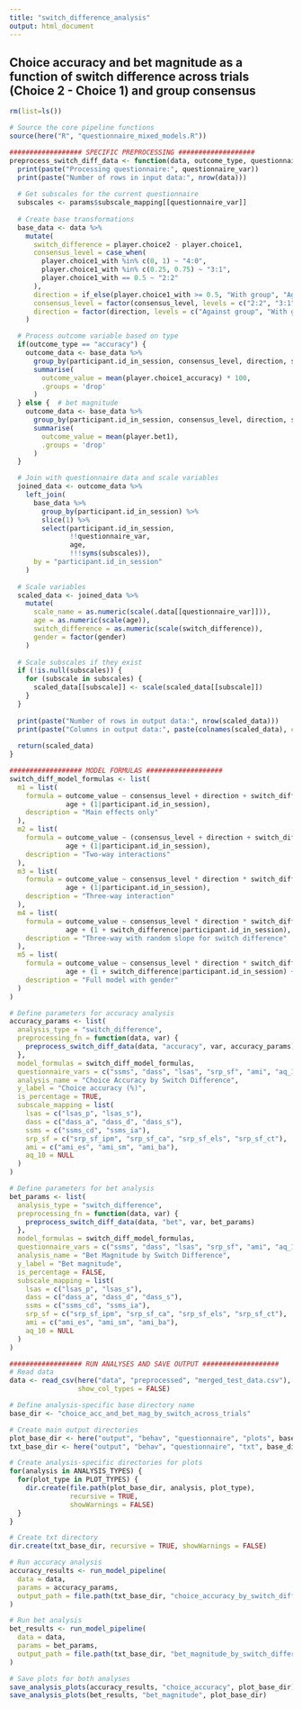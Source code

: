 ```yaml
---
title: "switch_difference_analysis"
output: html_document
---
```


## Choice accuracy and bet magnitude as a function of switch difference across trials (Choice 2 - Choice 1) and group consensus

```r

rm(list=ls())

# Source the core pipeline functions
source(here("R", "questionnaire_mixed_models.R"))

################## SPECIFIC PREPROCESSING ###################
preprocess_switch_diff_data <- function(data, outcome_type, questionnaire_var, params) {
  print(paste("Processing questionnaire:", questionnaire_var))
  print(paste("Number of rows in input data:", nrow(data)))
  
  # Get subscales for the current questionnaire
  subscales <- params$subscale_mapping[[questionnaire_var]]
  
  # Create base transformations
  base_data <- data %>%
    mutate(
      switch_difference = player.choice2 - player.choice1,
      consensus_level = case_when(
        player.choice1_with %in% c(0, 1) ~ "4:0",
        player.choice1_with %in% c(0.25, 0.75) ~ "3:1",
        player.choice1_with == 0.5 ~ "2:2"
      ),
      direction = if_else(player.choice1_with >= 0.5, "With group", "Against group"),
      consensus_level = factor(consensus_level, levels = c("2:2", "3:1", "4:0")),
      direction = factor(direction, levels = c("Against group", "With group"))
    )

  # Process outcome variable based on type
  if(outcome_type == "accuracy") {
    outcome_data <- base_data %>%
      group_by(participant.id_in_session, consensus_level, direction, switch_difference, gender) %>%
      summarise(
        outcome_value = mean(player.choice1_accuracy) * 100,
        .groups = 'drop'
      )
  } else {  # bet magnitude
    outcome_data <- base_data %>%
      group_by(participant.id_in_session, consensus_level, direction, switch_difference, gender) %>%
      summarise(
        outcome_value = mean(player.bet1),
        .groups = 'drop'
      )
  }

  # Join with questionnaire data and scale variables
  joined_data <- outcome_data %>%
    left_join(
      base_data %>%
        group_by(participant.id_in_session) %>%
        slice(1) %>%
        select(participant.id_in_session, 
               !!questionnaire_var, 
               age,
               !!!syms(subscales)),
      by = "participant.id_in_session"
    )
  
  # Scale variables
  scaled_data <- joined_data %>%
    mutate(
      scale_name = as.numeric(scale(.data[[questionnaire_var]])),
      age = as.numeric(scale(age)),
      switch_difference = as.numeric(scale(switch_difference)),
      gender = factor(gender)
    )
  
  # Scale subscales if they exist
  if (!is.null(subscales)) {
    for (subscale in subscales) {
      scaled_data[[subscale]] <- scale(scaled_data[[subscale]])
    }
  }
  
  print(paste("Number of rows in output data:", nrow(scaled_data)))
  print(paste("Columns in output data:", paste(colnames(scaled_data), collapse=", ")))
  
  return(scaled_data)
}

################## MODEL FORMULAS ###################
switch_diff_model_formulas <- list(
  m1 = list(
    formula = outcome_value ~ consensus_level + direction + switch_difference + scale_name + 
              age + (1|participant.id_in_session),
    description = "Main effects only"
  ),
  m2 = list(
    formula = outcome_value ~ (consensus_level + direction + switch_difference + scale_name)^2 + 
              age + (1|participant.id_in_session),
    description = "Two-way interactions"
  ),
  m3 = list(
    formula = outcome_value ~ consensus_level * direction * switch_difference * scale_name + 
              age + (1|participant.id_in_session),
    description = "Three-way interaction"
  ),
  m4 = list(
    formula = outcome_value ~ consensus_level * direction * switch_difference * scale_name + 
              age + (1 + switch_difference|participant.id_in_session),
    description = "Three-way with random slope for switch difference"
  ),
  m5 = list(
    formula = outcome_value ~ consensus_level * direction * switch_difference * scale_name + 
              age + (1 + switch_difference|participant.id_in_session) + (1|gender),
    description = "Full model with gender"
  )
)

# Define parameters for accuracy analysis
accuracy_params <- list(
  analysis_type = "switch_difference",
  preprocessing_fn = function(data, var) {
    preprocess_switch_diff_data(data, "accuracy", var, accuracy_params)
  },
  model_formulas = switch_diff_model_formulas,
  questionnaire_vars = c("ssms", "dass", "lsas", "srp_sf", "ami", "aq_10"),
  analysis_name = "Choice Accuracy by Switch Difference",
  y_label = "Choice accuracy (%)",
  is_percentage = TRUE,
  subscale_mapping = list(
    lsas = c("lsas_p", "lsas_s"),
    dass = c("dass_a", "dass_d", "dass_s"),
    ssms = c("ssms_cd", "ssms_ia"),
    srp_sf = c("srp_sf_ipm", "srp_sf_ca", "srp_sf_els", "srp_sf_ct"),
    ami = c("ami_es", "ami_sm", "ami_ba"),
    aq_10 = NULL
  )
)

# Define parameters for bet analysis
bet_params <- list(
  analysis_type = "switch_difference",
  preprocessing_fn = function(data, var) {
    preprocess_switch_diff_data(data, "bet", var, bet_params)
  },
  model_formulas = switch_diff_model_formulas,
  questionnaire_vars = c("ssms", "dass", "lsas", "srp_sf", "ami", "aq_10"),
  analysis_name = "Bet Magnitude by Switch Difference",
  y_label = "Bet magnitude",
  is_percentage = FALSE,
  subscale_mapping = list(
    lsas = c("lsas_p", "lsas_s"),
    dass = c("dass_a", "dass_d", "dass_s"),
    ssms = c("ssms_cd", "ssms_ia"),
    srp_sf = c("srp_sf_ipm", "srp_sf_ca", "srp_sf_els", "srp_sf_ct"),
    ami = c("ami_es", "ami_sm", "ami_ba"),
    aq_10 = NULL
  )
)

################## RUN ANALYSES AND SAVE OUTPUT ###################
# Read data
data <- read_csv(here("data", "preprocessed", "merged_test_data.csv"), 
                 show_col_types = FALSE)

# Define analysis-specific base directory name
base_dir <- "choice_acc_and_bet_mag_by_switch_across_trials"

# Create main output directories
plot_base_dir <- here("output", "behav", "questionnaire", "plots", base_dir)
txt_base_dir <- here("output", "behav", "questionnaire", "txt", base_dir)

# Create analysis-specific directories for plots
for(analysis in ANALYSIS_TYPES) {
  for(plot_type in PLOT_TYPES) {
    dir.create(file.path(plot_base_dir, analysis, plot_type), 
               recursive = TRUE, 
               showWarnings = FALSE)
  }
}

# Create txt directory
dir.create(txt_base_dir, recursive = TRUE, showWarnings = FALSE)

# Run accuracy analysis
accuracy_results <- run_model_pipeline(
  data = data,
  params = accuracy_params,
  output_path = file.path(txt_base_dir, "choice_accuracy_by_switch_difference.txt")
)

# Run bet analysis
bet_results <- run_model_pipeline(
  data = data,
  params = bet_params,
  output_path = file.path(txt_base_dir, "bet_magnitude_by_switch_difference.txt")
)

# Save plots for both analyses
save_analysis_plots(accuracy_results, "choice_accuracy", plot_base_dir)
save_analysis_plots(bet_results, "bet_magnitude", plot_base_dir)
```